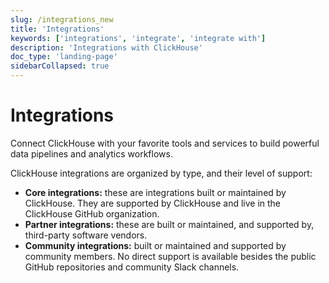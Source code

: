 ```yaml
---
slug: /integrations_new
title: 'Integrations'
keywords: ['integrations', 'integrate', 'integrate with']
description: 'Integrations with ClickHouse'
doc_type: 'landing-page'
sidebarCollapsed: true
---
```



# Integrations

Connect ClickHouse with your favorite tools and services to build powerful data pipelines and analytics workflows.

ClickHouse integrations are organized by type, and their level of support:

- **Core integrations:** these are integrations built or maintained by ClickHouse. They are supported by ClickHouse and live in the ClickHouse GitHub organization.
- **Partner integrations:** these are built or maintained, and supported by, third-party software vendors.
- **Community integrations:** built or maintained and supported by community members. No direct support is available besides the public GitHub repositories and community Slack channels.

<IntegrationGrid />
